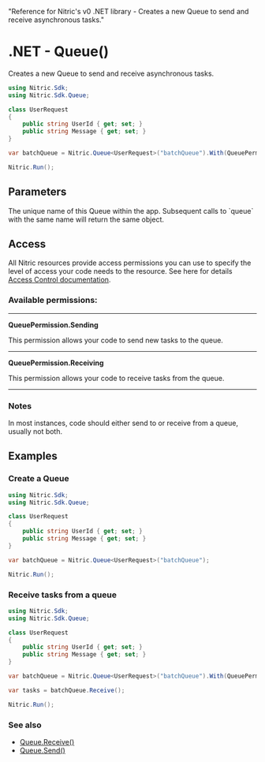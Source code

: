   "Reference for Nitric's v0 .NET library - Creates a new Queue to send and receive asynchronous tasks."

# .NET - Queue()

Creates a new Queue to send and receive asynchronous tasks.

```csharp
using Nitric.Sdk;
using Nitric.Sdk.Queue;

class UserRequest
{
    public string UserId { get; set; }
    public string Message { get; set; }
}

var batchQueue = Nitric.Queue<UserRequest>("batchQueue").With(QueuePermission.Writing);

Nitric.Run();
```

## Parameters

<Properties>
  <Property name="name" type="string" required>
    The unique name of this Queue within the app. Subsequent calls to `queue`
    with the same name will return the same object.
  </Property>
</Properties>

## Access

All Nitric resources provide access permissions you can use to specify the level of access your code needs to the resource. See here for details [Access Control documentation](/assets/access-control).

### Available permissions:

---

**QueuePermission.Sending**

This permission allows your code to send new tasks to the queue.

---

**QueuePermission.Receiving**

This permission allows your code to receive tasks from the queue.

---

### Notes

In most instances, code should either send to or receive from a queue, usually not both.

## Examples

### Create a Queue

```csharp
using Nitric.Sdk;
using Nitric.Sdk.Queue;

class UserRequest
{
    public string UserId { get; set; }
    public string Message { get; set; }
}

var batchQueue = Nitric.Queue<UserRequest>("batchQueue");

Nitric.Run();
```

### Receive tasks from a queue

```csharp
using Nitric.Sdk;
using Nitric.Sdk.Queue;

class UserRequest
{
    public string UserId { get; set; }
    public string Message { get; set; }
}

var batchQueue = Nitric.Queue<UserRequest>("batchQueue").With(QueuePermission.Reading);

var tasks = batchQueue.Receive();

Nitric.Run();
```

### See also

- [Queue.Receive()](./queue-receive)
- [Queue.Send()](./queue-send)
